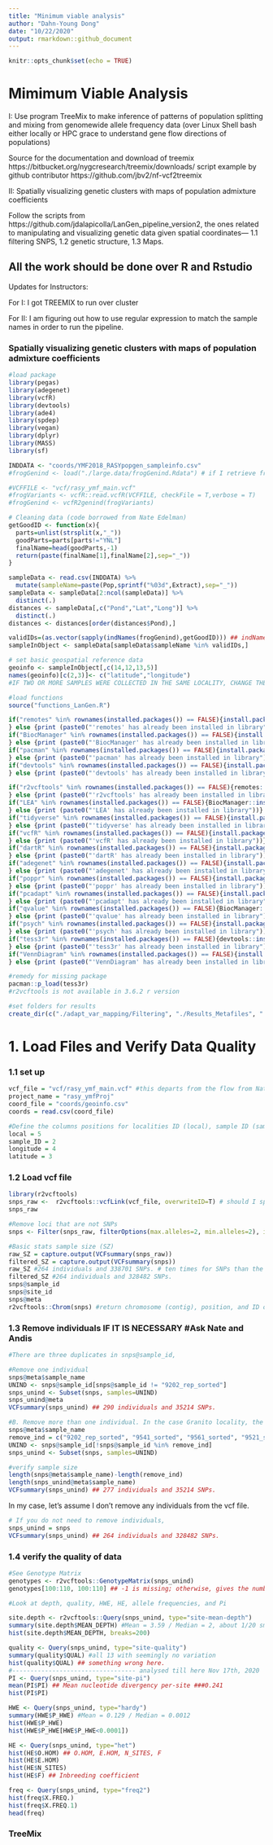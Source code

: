 ```yaml
---
title: "Minimum viable analysis"
author: "Dahn-Young Dong"
date: "10/22/2020"
output: rmarkdown::github_document
---
```


```r
knitr::opts_chunk$set(echo = TRUE)
```

# Mimimum Viable Analysis

I: Use program TreeMix to make inference of patterns of population splitting and mixing from genomewide allele frequency data (over Linux Shell bash either locally or HPC grace to understand gene flow directions of populations)

Source for the documentation and download of treemix https://bitbucket.org/nygcresearch/treemix/downloads/
script example by github contributor https://github.com/jbv2/nf-vcf2treemix

II: Spatially visualizing genetic clusters with maps of population admixture coefficients

Follow the scripts from https://github.com/jdalapicolla/LanGen_pipeline_version2, the ones related to manipulating and visualizing genetic data given spatial coordinates--- 1.1 filtering SNPS, 1.2 genetic structure, 1.3 Maps.

All the work should be done over R and Rstudio
-----
Updates for Instructors: 

For I: 
I got TREEMIX to run over cluster

For II: I am figuring out how to use regular expression to match the sample names in order to run the pipeline. 

### Spatially visualizing genetic clusters with maps of population admixture coefficients

```r
#load package
library(pegas)
library(adegenet)
library(vcfR)
library(devtools)
library(ade4)
library(spdep)
library(vegan)
library(dplyr)
library(MASS)
library(sf)
```

```r
INDDATA <- "coords/YMF2018_RASYpopgen_sampleinfo.csv"
#frogGenind <- load("./large.data/frogGenind.Rdata") # if I retrieve frogGenind in this manner, the indNames function below won't work. I had to rerun the vcfR2genind function which takes a long while.

#VCFFILE <- "vcf/rasy_ymf_main.vcf"
#frogVariants <- vcfR::read.vcfR(VCFFILE, checkFile = T,verbose = T)
#frogGenind <- vcfR2genind(frogVariants)

# Cleaning data (code borrowed from Nate Edelman)
getGoodID <- function(x){
  parts=unlist(strsplit(x,"_"))
  goodParts=parts[parts!="YNL"]
  finalName=head(goodParts,-1)
  return(paste(finalName[1],finalName[2],sep="_"))
}

sampleData <- read.csv(INDDATA) %>%
  mutate(sampleName=paste(Pop,sprintf("%03d",Extract),sep="_"))
sampleData <- sampleData[2:ncol(sampleData)] %>%
  distinct(.)
distances <- sampleData[,c("Pond","Lat","Long")] %>% 
  distinct(.) 
distances <- distances[order(distances$Pond),]

validIDs=(as.vector(sapply(indNames(frogGenind),getGoodID))) ## indNames require proper loading of frogGenind object. 
sampleInObject <- sampleData[sampleData$sampleName %in% validIDs,]
```

```r
# set basic geospatial reference data
geoinfo <- sampleInObject[,c(14,12,13,5)] 
names(geoinfo)[c(2,3)]<- c("latitude","longitude")
#IF TWO OR MORE SAMPLES WERE COLLECTED IN THE SAME LOCALITY, CHANGE THE VALUE OF 4TH OR 5TH DECIMAL NUMBER TO SET A DIFFERENCE OF 1 OR 5 METERS. SOME ANALYSES COULD RETURN ERRORS IF THE DIFFERENCES IN METERS BETWEEN INDIVIDUALS IS 0.

#load functions
source("functions_LanGen.R")

if("remotes" %in% rownames(installed.packages()) == FALSE){install.packages("remotes")
} else {print (paste0("'remotes' has already been installed in library"))}
if("BiocManager" %in% rownames(installed.packages()) == FALSE){install.packages("BiocManager")
} else {print (paste0("'BiocManager' has already been installed in library"))}
if("pacman" %in% rownames(installed.packages()) == FALSE){install.packages("pacman")
} else {print (paste0("'pacman' has already been installed in library"))}
if("devtools" %in% rownames(installed.packages()) == FALSE){install.packages("devtools")
} else {print (paste0("'devtools' has already been installed in library"))}

if("r2vcftools" %in% rownames(installed.packages()) == FALSE){remotes::install_github("nspope/r2vcftools")
} else {print (paste0("'r2vcftools' has already been installed in library"))}
if("LEA" %in% rownames(installed.packages()) == FALSE){BiocManager::install("LEA")
} else {print (paste0("'LEA' has already been installed in library"))}
if("tidyverse" %in% rownames(installed.packages()) == FALSE){install.packages("tidyverse")
} else {print (paste0("'tidyverse' has already been installed in library"))}
if("vcfR" %in% rownames(installed.packages()) == FALSE){install.packages("vcfR")
} else {print (paste0("'vcfR' has already been installed in library"))}
if("dartR" %in% rownames(installed.packages()) == FALSE){install.packages("dartR")
} else {print (paste0("'dartR' has already been installed in library"))}
if("adegenet" %in% rownames(installed.packages()) == FALSE){install.packages("adegenet")
} else {print (paste0("'adegenet' has already been installed in library"))}
if("poppr" %in% rownames(installed.packages()) == FALSE){install.packages("poppr")
} else {print (paste0("'poppr' has already been installed in library"))}
if("pcadapt" %in% rownames(installed.packages()) == FALSE){install.packages("pcadapt")
} else {print (paste0("'pcadapt' has already been installed in library"))}
if("qvalue" %in% rownames(installed.packages()) == FALSE){BiocManager::install("qvalue")
} else {print (paste0("'qvalue' has already been installed in library"))}
if("psych" %in% rownames(installed.packages()) == FALSE){install.packages("psych")
} else {print (paste0("'psych' has already been installed in library"))}
if("tess3r" %in% rownames(installed.packages()) == FALSE){devtools::install_github("bcm-uga/TESS3_encho_sen")
} else {print (paste0("'tess3r' has already been installed in library"))}
if("VennDiagram" %in% rownames(installed.packages()) == FALSE){install.packages("VennDiagram")
} else {print (paste0("'VennDiagram' has already been installed in library"))}

#remedy for missing package
pacman::p_load(tess3r)
#r2vcftools is not available in 3.6.2 r version

#set folders for results
create_dir(c("./adapt_var_mapping/Filtering", "./Results_Metafiles", "./Results_Filters/PCA", "./Results_Filters/PCadapt_FST", "./Results_Filters/sNMF_FST", "./Results_Filters/TESS_FST"))
```

# 1. Load Files and Verify Data Quality 

### 1.1 set up
```r
vcf_file = "vcf/rasy_ymf_main.vcf" #this departs from the flow from Nate about genind object-
project_name = "rasy_ymfProj"
coord_file = "coords/geoinfo.csv"
coords = read.csv(coord_file)

#Define the columns positions for localities ID (local), sample ID (sample_ID), longitude, and latitude.
local = 5
sample_ID = 2
longitude = 4
latitude = 3
```


### 1.2 Load vcf file
```r
library(r2vcftools)
snps_raw <-  r2vcftools::vcfLink(vcf_file, overwriteID=T) # should I specify overwriteID as suggested in the pipeline?
snps_raw
```

```r
#Remove loci that are not SNPs
snps <- Filter(snps_raw, filterOptions(max.alleles=2, min.alleles=2), indels="remove")
```

```r
#Basic stats sample size (SZ)
raw_SZ = capture.output(VCFsummary(snps_raw)) 
filtered_SZ = capture.output(VCFsummary(snps)) 
raw_SZ #264 individuals and 338701 SNPs. # ten times for SNPs than the example
filtered_SZ #264 individuals and 328482 SNPs.
snps@sample_id
snps@site_id
snps@meta
r2vcftools::Chrom(snps) #return chromosome (contig), position, and ID of each SNP.
```


### 1.3 Remove individuals IF IT IS NECESSARY #Ask Nate and Andis
```r
#There are three duplicates in snps@sample_id,

#Remove one individual
snps@meta$sample_name
UNIND <- snps@sample_id[snps@sample_id != "9202_rep_sorted"]
snps_unind <- Subset(snps, samples=UNIND)
snps_unind@meta
VCFsummary(snps_unind) ## 290 individuals and 35214 SNPs.

#B. Remove more than one individual. In the case Granito locality, the rep individual (9202_rep), and individuals (9541, 9561):
snps@meta$sample_name
remove_ind = c("9202_rep_sorted", "9541_sorted", "9561_sorted", "9521_sorted","9522_sorted", "9523_sorted", "9526_sorted","9530_sorted","9531_sorted", "9532_sorted","9533_sorted","9537_sorted","9538_sorted","9540_sorted")
UNIND <- snps@sample_id[!snps@sample_id %in% remove_ind]
snps_unind <- Subset(snps, samples=UNIND)

#verify sample size
length(snps@meta$sample_name)-length(remove_ind)
length(snps_unind@meta$sample_name)
VCFsummary(snps_unind) ## 277 individuals and 35214 SNPs.
```

In my case, let's assume I don't remove any individuals from the vcf file.
```r
# If you do not need to remove individuals,
snps_unind = snps
VCFsummary(snps_unind) ## 264 individuals and 328482 SNPs.
```

### 1.4 verify the quality of data

```r
#See Genotype Matrix
genotypes <- r2vcftools::GenotypeMatrix(snps_unind)
genotypes[100:110, 100:110] ## -1 is missing; otherwise, gives the number of derived alleles in the genotype -- ie. a 0 and 2 are both homozygotes 
```

```r
#Look at depth, quality, HWE, HE, allele frequencies, and Pi

site.depth <- r2vcftools::Query(snps_unind, type="site-mean-depth")
summary(site.depth$MEAN_DEPTH) #Mean = 3.59 / Median = 2, about 1/20 smaller than the example
hist(site.depth$MEAN_DEPTH, breaks=200) 

quality <- Query(snps_unind, type="site-quality") 
summary(quality$QUAL) #all 13 with seemingly no variation
hist(quality$QUAL) ## something wrong here.
#---------------------------------- analysed till here Nov 17th, 2020
PI <- Query(snps_unind, type="site-pi")
mean(PI$PI) ## Mean nucleotide divergency per-site ###0.241
hist(PI$PI)

HWE <- Query(snps_unind, type="hardy")
summary(HWE$P_HWE) #Mean = 0.129 / Median = 0.0012
hist(HWE$P_HWE)
hist(HWE$P_HWE[HWE$P_HWE<0.0001])

HE <- Query(snps_unind, type="het")
hist(HE$O.HOM) ## O.HOM, E.HOM, N_SITES, F
hist(HE$E.HOM) 
hist(HE$N_SITES) 
hist(HE$F) ## Inbreeding coefficient

freq <- Query(snps_unind, type="freq2")
hist(freq$X.FREQ.)
hist(freq$X.FREQ.1)
head(freq)
```

### TreeMix